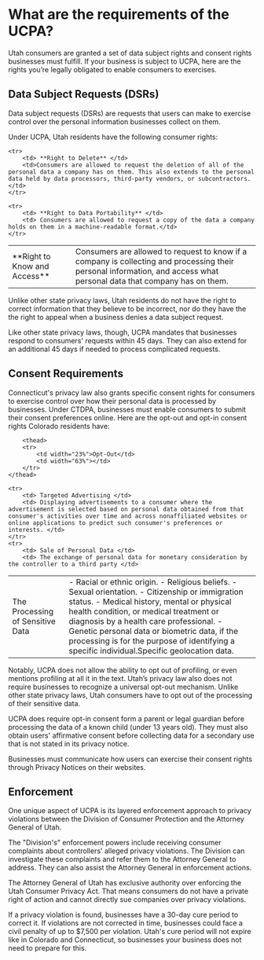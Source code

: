 # What are the requirements of the UCPA?

Utah consumers are granted a set of data subject rights and consent rights businesses must fulfill. If your business is subject to UCPA, here are the rights you’re legally obligated to enable consumers to exercises. 

## Data Subject Requests (DSRs)

Data subject requests (DSRs) are requests that users can make to exercise control over the personal information businesses collect on them.

Under UCPA, Utah residents have the following consumer rights:

<table>
    <tr>
        <td> **Right to Know and Access** </td>
        <td> Consumers are allowed to request to know if a company is collecting and processing their personal information, and access what personal data that company has on them. </td>
    </tr>


    <tr>
        <td> **Right to Delete** </td>
        <td>Consumers are allowed to request the deletion of all of the personal data a company has on them. This also extends to the personal data held by data processors, third-party vendors, or subcontractors.</td>
    </tr>

    <tr>
        <td> **Right to Data Portability** </td>
        <td> Consumers are allowed to request a copy of the data a company holds on them in a machine-readable format.</td>
    </tr>
</table>

Unlike other state privacy laws, Utah residents do not have the right to correct information that they believe to be incorrect, nor do they have the the right to appeal when a business denies a data subject request.

Like other state privacy laws, though, UCPA mandates that businesses respond to consumers' requests within 45 days. They can also extend for an additional 45 days if needed to process complicated requests.


## Consent Requirements

Connecticut's privacy law also grants specific consent rights for consumers to exercise control over how their personal data is processed by businesses. Under CTDPA, businesses must enable consumers to submit their consent preferences online. Here are the opt-out and opt-in consent rights Colorado residents have:

<table>

        <thead>
        <tr>
            <td width="23%">Opt-Out</td>
            <td width="63%"></td>
        </tr>
    </thead>

    <tr> 
        <td> Targeted Advertising </td>
        <td> Displaying advertisements to a consumer where the advertisement is selected based on personal data obtained from that consumer's activities over time and across nonaffiliated websites or online applications to predict such consumer's preferences or interests. </td>
    </tr>
    <tr>
        <td> Sale of Personal Data </td>
        <td> The exchange of personal data for monetary consideration by the controller to a third party </td>
</tr>
<tr>
        <td> The Processing of Sensitive Data </td>
        <td>
        - Racial or ethnic origin.
        - Religious beliefs.
        - Sexual orientation.
        - Citizenship or immigration status.
        - Medical history, mental or physical health condition, or medical treatment or diagnosis by a health care professional.
        - Genetic personal data or biometric data, if the processing is for the purpose of identifying a specific individual.Specific geolocation data.  
        </td>
    </tr>

</table>

Notably, UCPA does not allow the ability to opt out of profiling, or even mentions profiling at all it in the text. Utah’s privacy law also does not require businesses to recognize a universal opt-out mechanism. Unlike other state privacy laws, Utah consumers have to opt out of the processing of their sensitive data.

UCPA does require opt-in consent form a parent or legal guardian before processing the data of a known child (under 13 years old). They must also obtain users' affirmative consent before collecting data for a secondary use that is not stated in its privacy notice.

Businesses must communicate how users can exercise their consent rights through Privacy Notices on their websites.

## Enforcement
One unique aspect of UCPA is its layered enforcement approach to privacy violations between the Division of Consumer Protection and the Attorney General of Utah.

The "Division's" enforcement powers include receiving consumer complaints about controllers' alleged privacy violations. The Division can investigate these complaints and refer them to the Attorney General to address. They can also assist the Attorney General in enforcement actions.

The Attorney General of Utah has exclusive authority over enforcing the Utah Consumer Privacy Act. That means consumers do not have a private right of action and cannot directly sue companies over privacy violations. 

If a privacy violation is found, businesses have a 30-day cure period to correct it. If violations are not corrected in time, businesses could face a civil penalty of up to $7,500 per violation. Utah's cure period will not expire like in Colorado and Connecticut, so businesses your business does not need to prepare for this. 